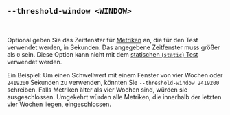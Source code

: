 ## `--threshold-window <WINDOW>`

<br />

Optional geben Sie das Zeitfenster für [Metriken][metric] an, die für den Test verwendet werden, in Sekunden.
Das angegebene Zeitfenster muss größer als `0` sein.
Diese Option kann nicht mit dem [statischen (`static`) Test][static] verwendet werden.

Ein Beispiel: Um einen Schwellwert mit einem Fenster von vier Wochen oder `2419200` Sekunden zu verwenden,
könnten Sie `--threshold-window 2419200` schreiben.
Falls Metriken älter als vier Wochen sind, würden sie ausgeschlossen.
Umgekehrt würden alle Metriken, die innerhalb der letzten vier Wochen liegen, eingeschlossen.

[metric]: /de/docs/explanation/benchmarking/#metric

[threshold min sample size option]: #--threshold-min-sample-size-sample-size
[static]: #static
